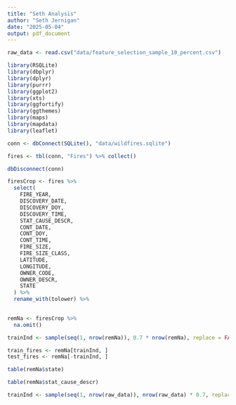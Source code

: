 ```yaml
---
title: "Seth Analysis"
author: "Seth Jernigan"
date: "2025-05-04"
output: pdf_document
---
```


```r
raw_data <- read.csv("data/feature_selection_sample_10_percent.csv")
```

```r
library(RSQLite)
library(dbplyr)
library(dplyr)
library(purrr)
library(ggplot2)
library(xts)
library(ggfortify)
library(ggthemes)
library(maps)
library(mapdata)
library(leaflet)
```

```r
conn <- dbConnect(SQLite(), "data/wildfires.sqlite")

fires <- tbl(conn, "Fires") %>% collect()

dbDisconnect(conn)
```
```r
firesCrop <- fires %>%
  select(
    FIRE_YEAR,
    DISCOVERY_DATE,
    DISCOVERY_DOY,
    DISCOVERY_TIME,
    STAT_CAUSE_DESCR,
    CONT_DATE,
    CONT_DOY,
    CONT_TIME,
    FIRE_SIZE,
    FIRE_SIZE_CLASS,
    LATITUDE,
    LONGITUDE,
    OWNER_CODE,
    OWNER_DESCR,
    STATE
  ) %>% 
  rename_with(tolower) %>% 
  
```


```r
remNa <- firesCrop %>% 
  na.omit()
```

```r
trainInd <- sample(seq(1, nrow(remNa)), 0.7 * nrow(remNa), replace = FALSE)

train_fires <- remNa[trainInd, ]
test_fires <- remNa[-trainInd, ]
```





```r
table(remNa$state)
```

```r
table(remNa$stat_cause_descr)
```


```r
trainInd <- sample(seq(1, nrow(raw_data)), nrow(raw_data) * 0.7, replace = FALSE)
```

